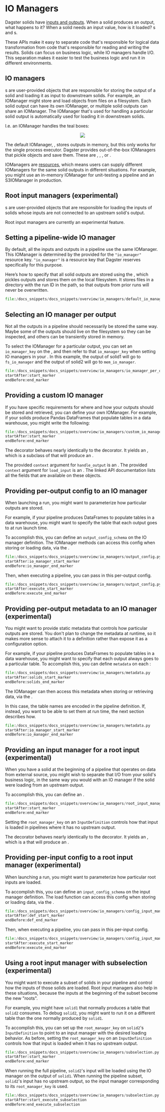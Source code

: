 
<DynamicMetaTags
  title="IO Managers | Dagster"
  description="IO Managers determine how to write handle solid outputs and load solid inputs."
/>

# IO Managers

Dagster solids have [inputs and outputs](/overview/solids-pipelines/solids#solid-inputs-and-outputs). When a solid produces an output, what happens to it? When a solid needs an input value, how is it loaded? <PyObject module="dagster" object="IOManager" />s and <PyObject module="dagster" object="RootInputManager" />s.

These APIs make it easy to separate code that's responsible for logical data transformation from code that's responsible for reading and writing the results. Solids can focus on business logic, while IO managers handle I/O. This separation makes it easier to test the business logic and run it in different environments.

## IO managers

<PyObject module="dagster" object="IOManager" />s are user-provided objects that
are responsible for storing the output of a solid and loading it as input to
downstream solids. For example, an IOManager might store and load objects from
files on a filesystem. Each solid output can have its own IOManager, or multiple
solid outputs can share an IOManager. The IOManager that's used for handling a
particular solid output is automatically used for loading it in downstream
solids.

<p />

I.e. an IOManager handles the teal boxes:

<p align="center">
  <img src="/assets/images/overview/io-managers/io-managers.png" />
</p>

The default IOManager, <PyObject module="dagster" object="mem_io_manager" />, stores outputs in memory, but this only works for the single process executor. Dagster provides out-of-the-box IOManagers that pickle objects and save them. These are <PyObject module="dagster" object="fs_io_manager"/>, <PyObject module="dagster_aws.s3" object="s3_pickle_io_manager"/>, <PyObject module="dagster_azure.adls2" object="adls2_pickle_io_manager"/>, or <PyObject module="dagster_gcp.gcs" object="gcs_pickle_io_manager"/>.

IOManagers are [resources](/overview/modes-resources-presets/modes-resources), which means users can supply different IOManagers for the same solid outputs in different situations. For example, you might use an in-memory IOManager for unit-testing a pipeline and an S3IOManager in production.

## Root input managers (experimental)

<PyObject module="dagster" object="RootInputManager" />s are user-provided
objects that are responsible for loading the inputs of solids whose inputs are
not connected to an upstream solid's output.

Root input managers are currently an experimental feature.

## Setting a pipeline-wide IO manager

By default, all the inputs and outputs in a pipeline use the same IOManager. This IOManager is determined by the <PyObject module="dagster" object="ResourceDefinition" /> provided for the `"io_manager"` resource key. `"io_manager"` is a resource key that Dagster reserves specifically for this purpose.

Here’s how to specify that all solid outputs are stored using the <PyObject module="dagster" object="fs_io_manager" />, which pickles outputs and stores them on the local filesystem. It stores files in a directory with the run ID in the path, so that outputs from prior runs will never be overwritten.

```python literalinclude caption=default_io_manager.py
file:/docs_snippets/docs_snippets/overview/io_managers/default_io_manager.py
```

## Selecting an IO manager per output

Not all the outputs in a pipeline should necessarily be stored the same way. Maybe some of the outputs should live on the filesystem so they can be inspected, and others can be transiently stored in memory.

To select the IOManager for a particular output, you can set an `io_manager_key` on the <PyObject module="dagster" object="OutputDefinition" />, and then refer to that `io_manager_key` when setting IO managers in your <PyObject module="dagster" object="ModeDefinition" />. In this example, the output of solid1 will go to `fs_io_manager` and the output of solid2 will go to `mem_io_manager`.

```python literalinclude caption=io_manager_per_output.py
file:/docs_snippets/docs_snippets/overview/io_managers/io_manager_per_output.py
startAfter:start_marker
endBefore:end_marker
```

## Providing a custom IO manager

If you have specific requirements for where and how your outputs should be stored and retrieved, you can define your own IOManager. For example, if your solids produce Pandas DataFrames that populate tables in a data warehouse, you might write the following:

```python literalinclude caption=custom_io_manager.py
file:/docs_snippets/docs_snippets/overview/io_managers/custom_io_manager.py
startAfter:start_marker
endBefore:end_marker
```

The <PyObject module="dagster" object="io_manager" /> decorator behaves nearly identically to the <PyObject module="dagster" object="resource" /> decorator. It yields an <PyObject module="dagster" object="IOManagerDefinition" />, which is a subclass of <PyObject module="dagster" object="ResourceDefinition" /> that will produce an <PyObject module="dagster" object="IOManager" />.

The provided `context` argument for `handle_output` is an <PyObject module="dagster" object="OutputContext" />. The provided `context` argument for `load_input` is an <PyObject module="dagster" object="InputContext" />. The linked API documentation lists all the fields that are available on these objects.

## Providing per-output config to an IO manager

When launching a run, you might want to parameterize how particular outputs are stored.

For example, if your pipeline produces DataFrames to populate tables in a data warehouse, you might want to specify the table that each output goes to at run launch time.

To accomplish this, you can define an `output_config_schema` on the IO manager definition. The IOManager methods can access this config when storing or loading data, via the <PyObject module="dagster" object="OutputContext" />.

```python literalinclude caption=output_config.py
file:/docs_snippets/docs_snippets/overview/io_managers/output_config.py
startAfter:io_manager_start_marker
endBefore:io_manager_end_marker
```

Then, when executing a pipeline, you can pass in this per-output config.

```python literalinclude caption=output_config.py
file:/docs_snippets/docs_snippets/overview/io_managers/output_config.py
startAfter:execute_start_marker
endBefore:execute_end_marker
```

## Providing per-output metadata to an IO manager (experimental)

You might want to provide static metadata that controls how particular outputs are stored. You don't plan to change the metadata at runtime, so it makes more sense to attach it to a definition rather than expose it as a configuration option.

For example, if your pipeline produces DataFrames to populate tables in a data warehouse, you might want to specify that each output always goes to a particular table. To accomplish this, you can define `metadata` on each <PyObject module="dagster" object="OutputDefinition" />:

```python literalinclude caption=metadata.py
file:/docs_snippets/docs_snippets/overview/io_managers/metadata.py
startAfter:solids_start_marker
endBefore:solids_end_marker
```

The IOManager can then access this metadata when storing or retrieving data, via the <PyObject module="dagster" object="OutputContext" />.

In this case, the table names are encoded in the pipeline definition. If, instead, you want to be able to set them at run time, the next section describes how.

```python literalinclude caption=metadata.py
file:/docs_snippets/docs_snippets/overview/io_managers/metadata.py
startAfter:io_manager_start_marker
endBefore:io_manager_end_marker
```

## Providing an input manager for a root input (experimental)

When you have a solid at the beginning of a pipeline that operates on data from external source, you might wish to separate that I/O from your solid's business logic, in the same way you would with an IO manager if the solid were loading from an upstream output.

To accomplish this, you can define an <PyObject module="dagster" object="RootInputManager" />.

```python literalinclude caption=root_input_manager.py
file:/docs_snippets/docs_snippets/overview/io_managers/root_input_manager.py
startAfter:start_marker
endBefore:end_marker
```

Setting the `root_manager_key` on an `InputDefinition` controls how that input is loaded in pipelines where it has no upstream output.

The <PyObject module="dagster" object="root_input_manager" /> decorator behaves nearly identically to the <PyObject module="dagster" object="resource" /> decorator. It yields an <PyObject module="dagster" object="RootInputManagerDefinition" />, which is a <PyObject module="dagster" object="ResourceDefinition" /> that will produce an <PyObject module="dagster" object="RootInputManager" />.

## Providing per-input config to a root input manager (experimental)

When launching a run, you might want to parameterize how particular root inputs are loaded.

To accomplish this, you can define an `input_config_schema` on the input manager definition. The load function can access this config when storing or loading data, via the <PyObject module="dagster" object="InputContext" />.

```python literalinclude caption=config_input_manager.py
file:/docs_snippets/docs_snippets/overview/io_managers/config_input_manager.py
startAfter:def_start_marker
endBefore:def_end_marker
```

Then, when executing a pipeline, you can pass in this per-input config.

```python literalinclude caption=config_input_manager.py
file:/docs_snippets/docs_snippets/overview/io_managers/config_input_manager.py
startAfter:execute_start_marker
endBefore:execute_end_marker
```

## Using a root input manager with subselection (experimental)

You might want to execute a subset of solids in your pipeline and control how the inputs of those solids are loaded. Root input managers also help in these situations, because the inputs at the beginning of the subset become the new "roots".

For example, you might have `solid1` that normally produces a table that `solid2` consumes. To debug `solid2`, you might want to run it on a different table than the one normally produced by `solid1`.

To accomplish this, you can set up the `root_manager_key` on `solid2`'s `InputDefinition` to point to an input manager with the desired loading behavior. As before, setting the `root_manager_key` on an `InputDefinition` controls how that input is loaded when it has no upstream output.

```python literalinclude caption=subselection.py
file:/docs_snippets/docs_snippets/overview/io_managers/subselection.py
startAfter:start_marker
endBefore:end_marker
```

When running the full pipeline, `solid2`'s input will be loaded using the IO manager on the output of `solid1`. When running the pipeline subset, `solid2`'s input has no upstream output, so the input manager corresponding to its `root_manager_key` is used.

```python literalinclude caption=subselection.py
file:/docs_snippets/docs_snippets/overview/io_managers/subselection.py
startAfter:start_execute_subselection
endBefore:end_execute_subselection
```
